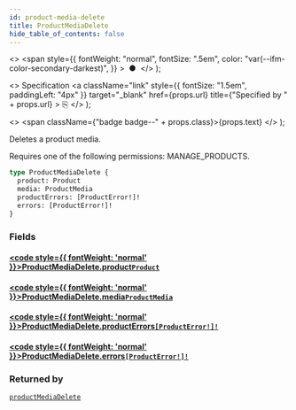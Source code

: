 ```yaml
---
id: product-media-delete
title: ProductMediaDelete
hide_table_of_contents: false
---
```


  <>
    <span
      style={{
        fontWeight: "normal",
        fontSize: ".5em",
        color: "var(--ifm-color-secondary-darkest)",
      }}
    >
      &nbsp;●&nbsp;
    </span>
  </>
);

  <>
    Specification
    <a
      className="link"
      style={{ fontSize: "1.5em", paddingLeft: "4px" }}
      target="\_blank"
      href={props.url}
      title={"Specified by " + props.url}
    >
      ⎘
    </a>
  </>
);

  <>
    <span className={"badge badge--" + props.class}>{props.text}</span>
  </>
);

Deletes a product media.

Requires one of the following permissions: MANAGE_PRODUCTS.

```graphql
type ProductMediaDelete {
  product: Product
  media: ProductMedia
  productErrors: [ProductError!]!
  errors: [ProductError!]!
}
```

### Fields

#### [<code style={{ fontWeight: 'normal' }}>ProductMediaDelete.<b>product</b></code>](#)<Bullet />[`Product`](../../../storefront/products/objects/product) <Badge class="secondary" text="object"/>

>

#### [<code style={{ fontWeight: 'normal' }}>ProductMediaDelete.<b>media</b></code>](#)<Bullet />[`ProductMedia`](../../../storefront/products/objects/product-media) <Badge class="secondary" text="object"/>

>

#### [<code style={{ fontWeight: 'normal' }}>ProductMediaDelete.<b>productErrors</b></code>](#)<Bullet />[`[ProductError!]!`](../../../storefront/products/objects/product-error) <Badge class="secondary" text="non-null"/> <Badge class="secondary" text="object"/>

>

#### [<code style={{ fontWeight: 'normal' }}>ProductMediaDelete.<b>errors</b></code>](#)<Bullet />[`[ProductError!]!`](../../../storefront/products/objects/product-error) <Badge class="secondary" text="non-null"/> <Badge class="secondary" text="object"/>

>

### Returned by

[`productMediaDelete`](../../../storefront/products/mutations/product-media-delete) <Badge class="secondary" text="mutation"/>
